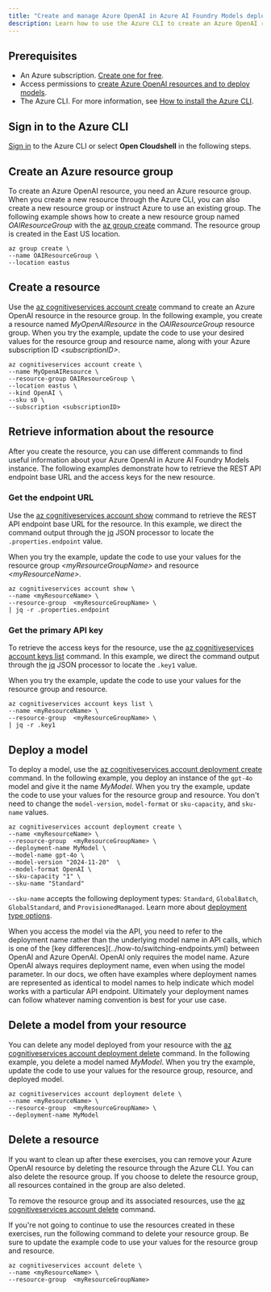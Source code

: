 ```yaml
---
title: "Create and manage Azure OpenAI in Azure AI Foundry Models deployments with the Azure CLI"
description: Learn how to use the Azure CLI to create an Azure OpenAI resource and manage deployments with the Azure OpenAI.
---
```


## Prerequisites

- An Azure subscription. <a href="https://azure.microsoft.com/free/ai-services" target="_blank">Create one for free</a>.
- Access permissions to [create Azure OpenAI resources and to deploy models](../how-to/role-based-access-control).
- The Azure CLI. For more information, see [How to install the Azure CLI](/cli/azure/install-azure-cli).



## Sign in to the Azure CLI

[Sign in](/cli/azure/authenticate-azure-cli) to the Azure CLI or select **Open Cloudshell** in the following steps.

## Create an Azure resource group

To create an Azure OpenAI resource, you need an Azure resource group. When you create a new resource through the Azure CLI, you can also create a new resource group or instruct Azure to use an existing group. The following example shows how to create a new resource group named _OAIResourceGroup_ with the [az group create](/cli/azure/group?view=azure-cli-latest&preserve-view=true#az-group-create) command. The resource group is created in the East US location. 

```azurecli-interactive
az group create \
--name OAIResourceGroup \
--location eastus
```

## Create a resource

Use the [az cognitiveservices account create](/cli/azure/cognitiveservices/account?view=azure-cli-latest&preserve-view=true#az-cognitiveservices-account-create) command to create an Azure OpenAI resource in the resource group. In the following example, you create a resource named _MyOpenAIResource_ in the _OAIResourceGroup_ resource group. When you try the example, update the code to use your desired values for the resource group and resource name, along with your Azure subscription ID _\<subscriptionID>_.

```azurecli
az cognitiveservices account create \
--name MyOpenAIResource \
--resource-group OAIResourceGroup \
--location eastus \
--kind OpenAI \
--sku s0 \
--subscription <subscriptionID>
```

## Retrieve information about the resource

After you create the resource, you can use different commands to find useful information about your Azure OpenAI in Azure AI Foundry Models instance. The following examples demonstrate how to retrieve the REST API endpoint base URL and the access keys for the new resource.

### Get the endpoint URL

Use the [az cognitiveservices account show](/cli/azure/cognitiveservices/account?view=azure-cli-latest&preserve-view=true#az-cognitiveservices-account-show) command to retrieve the REST API endpoint base URL for the resource. In this example, we direct the command output through the [jq](https://jqlang.github.io/jq/) JSON processor to locate the `.properties.endpoint` value.

When you try the example, update the code to use your values for the resource group _\<myResourceGroupName>_ and resource _\<myResourceName>_.

```azurecli
az cognitiveservices account show \
--name <myResourceName> \
--resource-group  <myResourceGroupName> \
| jq -r .properties.endpoint
```

### Get the primary API key

To retrieve the access keys for the resource, use the [az cognitiveservices account keys list](/cli/azure/cognitiveservices/account?view=azure-cli-latest&preserve-view=true#az-cognitiveservices-account-keys-list) command. In this example, we direct the command output through the [jq](https://jqlang.github.io/jq/) JSON processor to locate the `.key1` value.

When you try the example, update the code to use your values for the resource group and resource.

```azurecli
az cognitiveservices account keys list \
--name <myResourceName> \
--resource-group  <myResourceGroupName> \
| jq -r .key1
```

## Deploy a model

To deploy a model, use the [az cognitiveservices account deployment create](/cli/azure/cognitiveservices/account/deployment?view=azure-cli-latest&preserve-view=true#az-cognitiveservices-account-deployment-create) command. In the following example, you deploy an instance of the `gpt-4o` model and give it the name _MyModel_. When you try the example, update the code to use your values for the resource group and resource. You don't need to change the `model-version`, `model-format` or `sku-capacity`, and `sku-name` values.

```azurecli
az cognitiveservices account deployment create \
--name <myResourceName> \
--resource-group  <myResourceGroupName> \
--deployment-name MyModel \
--model-name gpt-4o \
--model-version "2024-11-20"  \
--model-format OpenAI \
--sku-capacity "1" \
--sku-name "Standard"
```

`--sku-name` accepts the following deployment types: `Standard`, `GlobalBatch`, `GlobalStandard`, and `ProvisionedManaged`.  Learn more about [deployment type options](../how-to/deployment-types).


<Info>
When you access the model via the API, you need to refer to the deployment name rather than the underlying model name in API calls, which is one of the [key differences](../how-to/switching-endpoints.yml) between OpenAI and Azure OpenAI. OpenAI only requires the model name. Azure OpenAI always requires deployment name, even when using the model parameter. In our docs, we often have examples where deployment names are represented as identical to model names to help indicate which model works with a particular API endpoint. Ultimately your deployment names can follow whatever naming convention is best for your use case.
</Info>

## Delete a model from your resource

You can delete any model deployed from your resource with the [az cognitiveservices account deployment delete](/cli/azure/cognitiveservices/account/deployment?view=azure-cli-latest&preserve-view=true#az-cognitiveservices-account-deployment-delete) command. In the following example, you delete a model named _MyModel_. When you try the example, update the code to use your values for the resource group, resource, and deployed model. 

```azurecli
az cognitiveservices account deployment delete \
--name <myResourceName> \
--resource-group  <myResourceGroupName> \
--deployment-name MyModel
```

## Delete a resource

If you want to clean up after these exercises, you can remove your Azure OpenAI resource by deleting the resource through the Azure CLI. You can also delete the resource group. If you choose to delete the resource group, all resources contained in the group are also deleted.

To remove the resource group and its associated resources, use the [az cognitiveservices account delete](/cli/azure/cognitiveservices/account/deployment?view=azure-cli-latest&preserve-view=true#az-cognitiveservices-account-delete) command.

If you're not going to continue to use the resources created in these exercises, run the following command to delete your resource group. Be sure to update the example code to use your values for the resource group and resource.

```azurecli
az cognitiveservices account delete \
--name <myResourceName> \
--resource-group  <myResourceGroupName>
```
